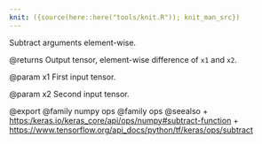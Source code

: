 ```yaml
---
knit: ({source(here::here("tools/knit.R")); knit_man_src})
---
```

Subtract arguments element-wise.

@returns
    Output tensor, element-wise difference of `x1` and `x2`.

@param x1
First input tensor.

@param x2
Second input tensor.

@export
@family numpy ops
@family ops
@seealso
+ <https:/keras.io/keras_core/api/ops/numpy#subtract-function>
+ <https://www.tensorflow.org/api_docs/python/tf/keras/ops/subtract>
